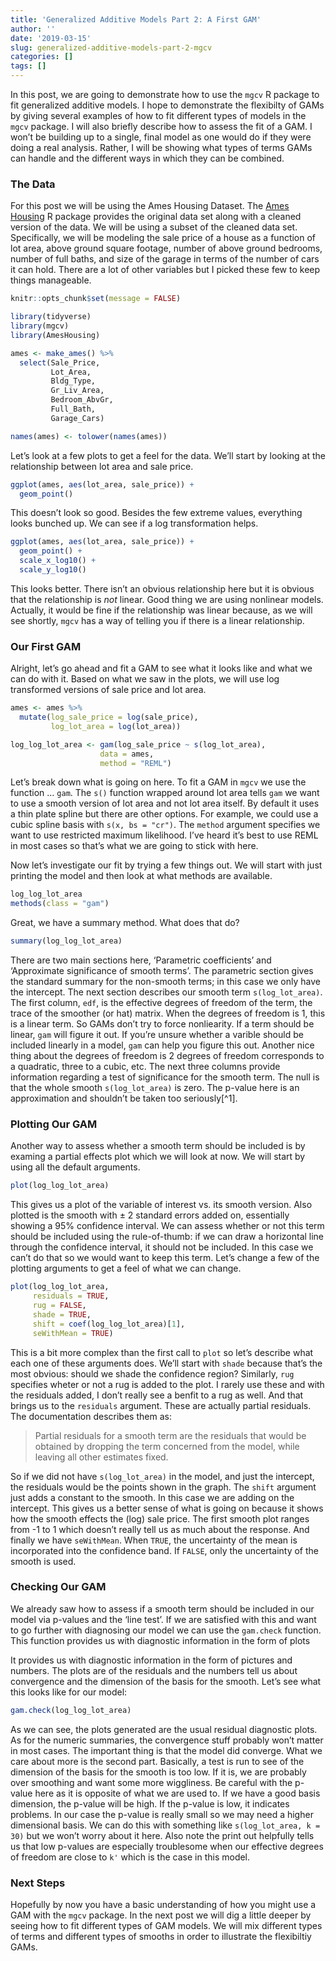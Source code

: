 ```yaml
---
title: 'Generalized Additive Models Part 2: A First GAM'
author: ''
date: '2019-03-15'
slug: generalized-additive-models-part-2-mgcv
categories: []
tags: []
---
```


In this post, we are going to demonstrate how to use the `mgcv` R package to fit generalized additive models. I hope to demonstrate the flexibilty of GAMs by giving several examples of how to fit different types of models in the `mgcv` package. I will also briefly describe how to assess the fit of a GAM. I won't be building up to a single, final model as one would do if they were doing a real analysis. Rather, I will be showing what types of terms GAMs can handle and the different ways in which they can be combined.

### The Data

For this post we will be using the Ames Housing Dataset. The [Ames Housing](https://cran.r-project.org/web/packages/AmesHousing/index.html) R package provides the original data set along with a cleaned version of the data. We will be using a subset of the cleaned data set. Specifically, we will be modeling the sale price of a house as a function of lot area, above ground square footage, number of above ground bedrooms, number of full baths, and size of the garage in terms of the number of cars it can hold. There are a lot of other variables but I picked these few to keep things manageable.


```r
knitr::opts_chunk$set(message = FALSE)
```

```r
library(tidyverse)
library(mgcv)
library(AmesHousing)

ames <- make_ames() %>% 
  select(Sale_Price,
         Lot_Area,
         Bldg_Type,
         Gr_Liv_Area,
         Bedroom_AbvGr,
         Full_Bath,
         Garage_Cars)

names(ames) <- tolower(names(ames))
```


Let's look at a few plots to get a feel for the data. We'll start by looking at the relationship between lot area and sale price.

```r
ggplot(ames, aes(lot_area, sale_price)) +
  geom_point()
```

This doesn't look so good. Besides the few extreme values, everything looks bunched up. We can see if a log transformation helps.

```r
ggplot(ames, aes(lot_area, sale_price)) +
  geom_point() +
  scale_x_log10() +
  scale_y_log10()
```

This looks better. There isn't an obvious relationship here but it is obvious that the relationship is *not* linear. Good thing we are using nonlinear models. Actually, it would be fine if the relationship was linear because, as we will see shortly, `mgcv` has a way of telling you if there is a linear relationship.

### Our First GAM

Alright, let's go ahead and fit a GAM to see what it looks like and what we can do with it. Based on what we saw in the plots, we will use log transformed versions of sale price and lot area.

```r
ames <- ames %>% 
  mutate(log_sale_price = log(sale_price),
         log_lot_area = log(lot_area))

log_log_lot_area <- gam(log_sale_price ~ s(log_lot_area),
                    data = ames,
                    method = "REML")
```


Let's break down what is going on here. To fit a GAM in `mgcv` we use the function ... `gam`. The `s()` function wrapped around lot area tells `gam`  we want to use a smooth version of lot area and not lot area itself. By default it uses a thin plate spline but there are other options. For example, we could use a cubic spline basis with `s(x, bs = "cr")`. The `method` argument specifies we want to use restricted maximum likelihood. I've heard it's best to use REML in most cases so that's what we are going to stick with here. 

Now let's investigate our fit by trying a few things out. We will start with just printing the model and then look at what methods are available.

```r
log_log_lot_area
methods(class = "gam")
```

Great, we have a summary method. What does that do?

```r
summary(log_log_lot_area)
```

There are two main sections here, 'Parametric coefficients' and 'Approximate significance of smooth terms'. The parametric section gives the standard summary for the non-smooth terms; in this case we only have the intercept. The next section describes our smooth term `s(log_lot_area)`. The first column, `edf`, is the effective degrees of freedom of the term, the trace of the smoother (or hat) matrix. When the degrees of freedom is 1, this is a linear term. So GAMs don't try to force nonliearity. If a term should be linear, `gam` will figure it out. If you're unsure whether a varible should be included linearly in a model, `gam` can help you figure this out. Another nice thing about the degrees of freedom is 2 degrees of freedom corresponds to a quadratic, three to a cubic, etc. The next three columns provide information regarding a test of significance for the smooth term. The null is that the whole smooth `s(log_lot_area)` is zero. The p-value here is an approximation and shouldn't be taken too seriously[^1]. 

### Plotting Our GAM

Another way to assess whether a smooth term should be included is by examing a partial effects plot which we will look at now. We will start by using all the default arguments.

```r
plot(log_log_lot_area)
```

This gives us a plot of the variable of interest vs. its smooth version. Also plotted is the smooth with $\pm$ 2 standard errors added on, essentially showing a 95% confidence interval. We can assess whether or not this term should be included using the rule-of-thumb: if we can draw a horizontal line through the confidence interval, it should not be included. In this case we can't do that so we would want to keep this term. Let's change a few of the plotting arguments to get a feel of what we can change.

```r
plot(log_log_lot_area,
     residuals = TRUE,
     rug = FALSE,
     shade = TRUE,
     shift = coef(log_log_lot_area)[1],
     seWithMean = TRUE)
```

This is a bit more complex than the first call to `plot` so let's describe what each one of these arguments does. We'll start with `shade` because that's the most obvious: should we shade the confidence region? Similarly, `rug` specifies wheter or not a rug is added to the plot. I rarely use these and with the residuals added, I don't really see a benfit to a rug as well. And that brings us to the `residuals` argument. These are actually partial residuals. The documentation describes them as:

> Partial residuals for a smooth term are the residuals that would be obtained by dropping the term concerned from the model, while leaving all other estimates fixed.

So if we did not have `s(log_lot_area)` in the model, and just the intercept, the residuals would be the points shown in the graph. The `shift` argument just adds a constant to the smooth. In this case we are adding on the intercept. This gives us a better sense of what is going on because it shows how the smooth effects the (log) sale price. The first smooth plot ranges from -1 to 1 which doesn't really tell us as much about the response. And finally we have `seWithMean`. When `TRUE`, the uncertainty of the mean is incorporated into the confidence band. If `FALSE`, only the uncertainty of the smooth is used.

### Checking Our GAM

We already saw how to assess if a smooth term should be included in our model via p-values and the 'line test'. If we are satisfied with this and want to go further with diagnosing our model we can use the `gam.check` function. This function provides us with diagnostic information in the form of plots

It provides us with diagnostic information in the form of pictures and numbers. The plots are of the residuals and the numbers tell us about convergence and the dimension of the basis for the smooth. Let's see what this looks like for our model:

```r
gam.check(log_log_lot_area)
```

As we can see, the plots generated are the usual residual diagnostic plots. As for the numeric summaries, the convergence stuff probably won't matter in most cases. The important thing is that the model did converge. What we care about more is the second part. Basically, a test is run to see of the dimension of the basis for the smooth is too low. If it is, we are probably over smoothing and want some more wiggliness. Be careful with the p-value here as it is opposite of what we are used to. If we have a good basis dimension, the p-value will be high. If the p-value is low, it indicates problems. In our case the p-value is really small so we may need a higher dimensional basis. We can do this with something like `s(log_lot_area, k = 30)` but we won't worry about it here. Also note the print out helpfully tells us that low p-values are especially troublesome when our effective degrees of freedom are close to `k'` which is the case in this model.


### Next Steps

Hopefully by now you have a basic understanding of how you might use a GAM with the `mgcv` package. In the next post we will dig a little deeper by seeing how to fit different types of GAM models. We will mix different types of terms and different types of smooths in order to illustrate the flexibiltiy GAMs.






[1]: p-values should probably never be taken too seriously.

